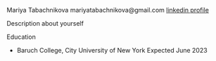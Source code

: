 Mariya Tabachnikova
mariyatabachnikova@gmail.com
[linkedin profile](https:/linkedin.com/)

Description about yourself

Education

- Baruch College, City University of New York Expected June 2023